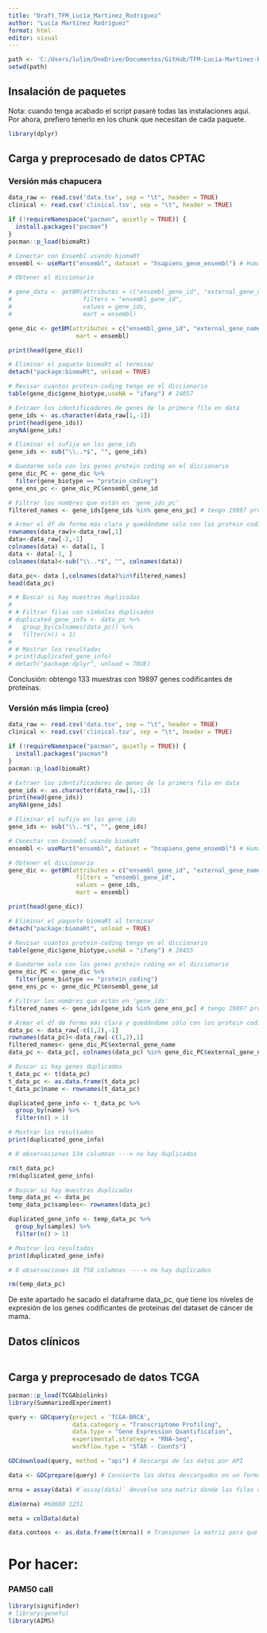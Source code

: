 ```yaml
---
title: "Draft_TFM_Lucia_Martinez_Rodriguez"
author: "Lucía Martínez Rodríguez"
format: html
editor: visual
---
```


```r
path <- 'C:/Users/lulim/OneDrive/Documentos/GitHub/TFM-Lucia-Martinez-Rodriguez'
setwd(path)
```

## Insalación de paquetes

Nota: cuando tenga acabado el script pasaré todas las instalaciones aquí. Por ahora, prefiero tenerlo en los chunk que necesitan de cada paquete.

```r
library(dplyr)
```

## Carga y preprocesado de datos CPTAC

### Versión más chapucera

```r
data_raw <- read.csv('data.tsv', sep = "\t", header = TRUE)
clinical <- read.csv('clinical.tsv', sep = "\t", header = TRUE)

if (!requireNamespace("pacman", quietly = TRUE)) {
  install.packages("pacman")
}
pacman::p_load(biomaRt)

# Conectar con Ensembl usando biomaRt
ensembl <- useMart("ensembl", dataset = "hsapiens_gene_ensembl") # Human genes (GRCh38.p14) 

# Obtener el diccionario

# gene_data <- getBM(attributes = c("ensembl_gene_id", "external_gene_name", "entrezgene_id", "gene_biotype"),
#                    filters = "ensembl_gene_id",
#                    values = gene_ids,
#                    mart = ensembl)

gene_dic <- getBM(attributes = c("ensembl_gene_id", "external_gene_name", "entrezgene_id", "gene_biotype"),
                   mart = ensembl)

print(head(gene_dic))

# Eliminar el paquete biomaRt al terminar
detach("package:biomaRt", unload = TRUE)

# Revisar cuántos protein-coding tengo en el diccionario
table(gene_dic$gene_biotype,useNA = "ifany") # 24057

# Extraer los identificadores de genes de la primera fila en data
gene_ids <- as.character(data_raw[1,-1])
print(head(gene_ids))
anyNA(gene_ids)

# Eliminar el sufijo en los gene_ids
gene_ids <- sub("\\..*$", "", gene_ids)

# Quedarme solo con los genes protein coding en el diccionario
gene_dic_PC <- gene_dic %>%
  filter(gene_biotype == "protein_coding")
gene_ens_pc <- gene_dic_PC$ensembl_gene_id

# Filtrar los nombres que están en 'gene_ids_pc'
filtered_names <- gene_ids[gene_ids %in% gene_ens_pc] # tengo 19897 protein coding de 60591 genes en data.

# Armar el df de forma más clara y quedándome sólo con los protein coding
rownames(data_raw)<-data_raw[,1]
data<-data_raw[-2,-1]
colnames(data) <- data[1, ]
data <- data[-1, ]
colnames(data)<-sub("\\..*$", "", colnames(data))

data_pc<- data [,colnames(data)%in%filtered_names] 
head(data_pc)

# # Buscar si hay muestras duplicadas
# 
# # Filtrar filas con símbolos duplicados
# duplicated_gene_info <- data_pc %>%
#   group_by(colnames(data_pc)) %>%
#   filter(n() > 1)
# 
# # Mostrar los resultados
# print(duplicated_gene_info)
# detach("package:dplyr", unload = TRUE)


```

Conclusión: obtengo 133 muestras con 19897 genes codificantes de proteínas.

### Versión más limpia (creo)

```r
data_raw <- read.csv('data.tsv', sep = "\t", header = TRUE)
clinical <- read.csv('clinical.tsv', sep = "\t", header = TRUE)

if (!requireNamespace("pacman", quietly = TRUE)) {
  install.packages("pacman")
}
pacman::p_load(biomaRt)

# Extraer los identificadores de genes de la primera fila en data
gene_ids <- as.character(data_raw[1,-1])
print(head(gene_ids))
anyNA(gene_ids)

# Eliminar el sufijo en los gene_ids
gene_ids <- sub("\\..*$", "", gene_ids)

# Conectar con Ensembl usando biomaRt
ensembl <- useMart("ensembl", dataset = "hsapiens_gene_ensembl") # Human genes (GRCh38.p14) 

# Obtener el diccionario
gene_dic <- getBM(attributes = c("ensembl_gene_id", "external_gene_name", "entrezgene_id", "gene_biotype"),
                   filters = "ensembl_gene_id",
                   values = gene_ids,
                   mart = ensembl)

print(head(gene_dic))

# Eliminar el paquete biomaRt al terminar
detach("package:biomaRt", unload = TRUE)

# Revisar cuántos protein-coding tengo en el diccionario
table(gene_dic$gene_biotype,useNA = "ifany") # 20455

# Quedarme solo con los genes protein coding en el diccionario
gene_dic_PC <- gene_dic %>%
  filter(gene_biotype == "protein_coding")
gene_ens_pc <- gene_dic_PC$ensembl_gene_id

# Filtrar los nombres que están en 'gene_ids'
filtered_names <- gene_ids[gene_ids %in% gene_ens_pc] # tengo 19897 protein coding de 60591 genes en data_raw.

# Armar el df de forma más clara y quedándome sólo con los protein coding
data_pc <- data_raw[-c(1,2),-1]
rownames(data_pc)<-data_raw[-c(1,2),1]
filtered_names<- gene_dic_PC$external_gene_name
data_pc <- data_pc[, colnames(data_pc) %in% gene_dic_PC$external_gene_name] # en este caso me quedo con 18757 genes!!!! No con 19897 como en el primer ejemplo

# Buscar si hay genes duplicados
t_data_pc <- t(data_pc)
t_data_pc <- as.data.frame(t_data_pc)
t_data_pc$name <- rownames(t_data_pc)

duplicated_gene_info <- t_data_pc %>%
  group_by(name) %>%
  filter(n() > 1)

# Mostrar los resultados
print(duplicated_gene_info)

# 0 observaciones 134 columnas ---> no hay duplicados

rm(t_data_pc)
rm(duplicated_gene_info)

# Buscar si hay muestras duplicadas
temp_data_pc <- data_pc
temp_data_pc$samples<- rownames(data_pc)

duplicated_gene_info <- temp_data_pc %>%
  group_by(samples) %>%
  filter(n() > 1)

# Mostrar los resultados
print(duplicated_gene_info)

# 0 observaciones 18 758 columnas ----> no hay duplicados

rm(temp_data_pc)

```

De este apartado he sacado el dataframe data_pc, que tiene los niveles de expresión de los genes codificantes de proteínas del dataset de cáncer de mama.

## Datos clínicos

```r

```

## Carga y preprocesado de datos TCGA

```r
pacman::p_load(TCGAbiolinks)
library(SummarizedExperiment)

query <- GDCquery(project = 'TCGA-BRCA',
                  data.category = "Transcriptome Profiling",
                  data.type = "Gene Expression Quantification",
                  experimental.strategy = "RNA-Seq",
                  workflow.type = "STAR - Counts")

GDCdownload(query, method = "api") # Descarga de los datos por API

data <- GDCprepare(query) # Convierte los datos descargados en un formato listo para análisis, compatible con R

mrna = assay(data) #`assay(data)` devuelve una matriz donde las filas corresponden a genes y las columnas a muestras.

dim(mrna) #60660 1231 

meta = colData(data)

data.conteos <- as.data.frame(t(mrna)) # Transponen la matriz para que queden muestras en filas y genes en columnas.
```

# Por hacer:

### PAM50 call

```r
library(signifinder)
# library(genefu)
library(AIMS)
```
